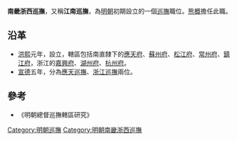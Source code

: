 '''南畿浙西巡撫'''，又稱'''江南巡撫'''，為[[明朝|明朝]]初期設立的一個[[巡撫|巡撫]]職位。[[熊概|熊概]]擔任此職。

==沿革==
*[[洪熙|洪熙]]元年，設立，轄區包括南直隸下的[[應天府|應天府]]、[[蘇州府|蘇州府]]、[[松江府|松江府]]、[[常州府|常州府]]、[[鎮江府|鎮江府]]，浙江的[[嘉興府|嘉興府]]、[[湖州府|湖州府]]、[[杭州府|杭州府]]。
*[[宣德|宣德]]五年，分為[[應天巡撫|應天巡撫]]、[[浙江巡撫|浙江巡撫]]兩位。

==參考==
*《明朝總督巡撫轄區研究》

{{明朝小作品}}
{{明朝巡撫}}
[[Category:明朝巡撫|Category:明朝巡撫]]
[[Category:明朝南畿浙西巡撫|Category:明朝南畿浙西巡撫]]